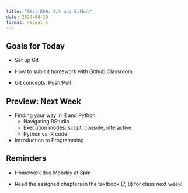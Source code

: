 ```yaml
---
title: "Stat 850: Git and Github"
date: 2024-08-29
format: revealjs
---
```


## Goals for Today

- Set up Git

- How to submit homework with Github Classroom

- Git concepts: Push/Pull

## Preview: Next Week

- Finding your way in R and Python
    - Navigating RStudio
    - Execution modes: script, console, interactive
    - Python vs. R code

- Introduction to Programming

## Reminders

- Homework due Monday at 8pm

- Read the assigned chapters in the textbook (7, 8) for class next week!
